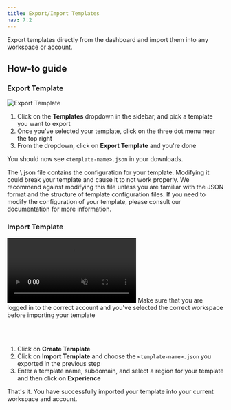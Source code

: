 ```yaml
---
title: Export/Import Templates
nav: 7.2
---
```


Export templates directly from the dashboard and import them into any workspace or account.

## How-to guide

<StepsContainer id="import-export-template">

### Export Template

![Export Template](/docs/v2/100ms-dashboard/export-template.png)

1. Click on the **Templates** dropdown in the sidebar, and pick a template you want to export 
2. Once you've selected your template, click on the three dot menu near the top right
3. From the dropdown, click on **Export Template** and you're done

You should now see `<template-name>.json` in your downloads.

<Note type='warning' title="Warning: Do not modify the exported template">
The \<template-name\>.json file contains the configuration for your template. Modifying it could break your template and cause it to not work properly. We recommend against modifying this file unless you are familiar with the JSON format and the structure of template configuration files. If you need to modify the configuration of your template, please consult our documentation for more information.
</Note>

### Import Template

<video loop="true" autoplay="autoPlay" controls="false" id="vid" muted>
    <source src="/docs/docs/v2/100ms-dashboard/import-template.mp4" type="video/mp4" />
</video>

<Note type='white' title="Note: Select the correct workspace and account">
    Make sure that you are logged in to the correct account and you've selected the correct workspace before importing your template
</Note>

<br></br>

1. Click on **Create Template**
2. Click on **Import Template** and choose the `<template-name>.json` you exported in the previous step
3. Enter a template name, subdomain, and select a region for your template and then click on **Experience**

That's it. You have successfully imported your template into your current workspace and account.

</StepsContainer>
